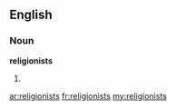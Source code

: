 ==English==

===Noun===
'''religionists'''

# {{plural of|[[religionist]]}}

[[ar:religionists]]
[[fr:religionists]]
[[my:religionists]]
